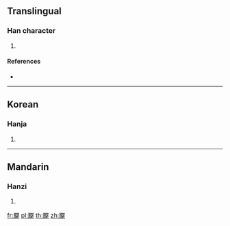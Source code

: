 {{character info/new}}
==Translingual==

===Han character===
{{Han char|rn=182|rad=風|as=13|sn=22|four=71213|canj=HNMGH}}

# {{defn|Han|sort=風13}}

====References====
* {{Han ref|kx=1414.400|dkj=43973|dj=1937.150|hdz=74492.180|uh=98CB|ud=39115|bh=F775|bd=63349}}

----

==Korean==

===Hanja===
{{ko-hanja|hangeul=실|eumhun=|rv=sil|mr=sil|y=sil}}

# {{defn|lang=ko|sort=風13}}

----

==Mandarin==

===Hanzi===
{{cmn-hanzi|pin=[[sè]] ([[se4]])|wg=se<sup>4</sup>}}

# {{defn|lang=cmn|sort=風13}}

[[fr:飋]]
[[pl:飋]]
[[th:飋]]
[[zh:飋]]